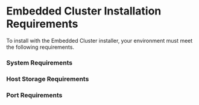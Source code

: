 
# Embedded Cluster Installation Requirements

To install with the Embedded Cluster installer, your environment must meet the following requirements.

### System Requirements

<EmbeddedClusterRequirements/>

### Host Storage Requirements

<EmbeddedClusterStorageReqs/>

### Port Requirements

<EmbeddedClusterPortRequirements/>
